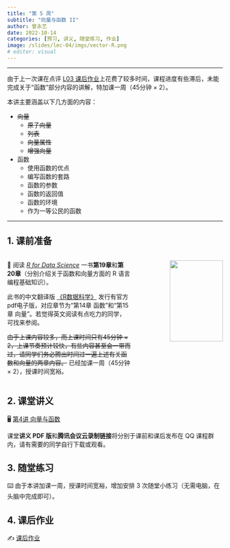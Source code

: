 ```yaml
---
title: "第 5 周"
subtitle: "向量与函数 II"
author: 曾永艺
date: 2022-10-14
categories: [预习, 讲义, 随堂练习, 作业]
image: /slides/lec-04/imgs/vector-R.png
# editor: visual
---
```


<hr>

由于上一次课在点评 [L03 课后作业](../hw/hw-03.html)上花费了较多时间，课程进度有些滞后，未能完成关于“函数”部分内容的讲解，特加课一周（45分钟 × 2）。

本讲主要涵盖以下几方面的内容：

* ~~向量~~
  - ~~原子向量~~
  - ~~列表~~
  - ~~向量属性~~
  - ~~增强向量~~

* 函数
  - 使用函数的优点
  - 编写函数的套路
  - 函数的参数
  - 函数的返回值
  - 函数的环境
  - 作为一等公民的函数

<hr>

## 1. 课前准备

:::::{.columns}

::::{.column width="60%"}

📖 阅读 [*R for Data Science*](https://r4ds.had.co.nz/) 一书**第19章**和**第20章**（分别介绍关于函数和向量方面的 R 语言编程基础知识）。

:::{.callout-tip appearance="simple"}
此书的中文翻译版 [《R数据科学》](https://www.ituring.com.cn/book/2113) 发行有官方pdf电子版，对应章节为“第14章 函数”和“第15章 向量”。若觉得英文阅读有点吃力的同学，可找来参阅。
:::

:::{.callout-warning appearance="simple"}
~~由于上课内容较多，而上课时间只有45分钟 × 2，上课节奏预计较快，有些内容甚至会一带而过，请同学们务必腾出时间过一遍上述有关函数和向量的两章内容。~~ 已经加课一周（45分钟 × 2），授课时间宽裕。
:::

::::

::::{.column width="40%"}
:::{style="text-align:right"}
<img src="https://d33wubrfki0l68.cloudfront.net/b88ef926a004b0fce72b2526b0b5c4413666a4cb/24a30/cover.png" class="cover" width="80%"/>
:::
::::

:::::

## 2. 课堂讲义

🖥️ [第4讲 向量与函数](/slides/lec-04/L04_Vectors_Functions.html)

:::{.callout-note appearance="simple"}
课堂**讲义 PDF 版**和**腾讯会议云录制链接**将分别于课前和课后发布在 QQ 课程群内，请有需要的同学自行下载或观看。
:::

## 3. 随堂练习

⌨️ 由于本讲加课一周，授课时间宽裕，增加安排 3 次随堂小练习（无需电脑，在头脑中完成即可）。

## 4. 课后作业

✍️ [课后作业](/hw/hw-05.qmd)

<br>

<!-- ::: {style="font-size:0.875em; text-align:right"} -->
<!-- 回到 [课程安排](../schedule.qmd) ⏎ -->
<!-- ::: -->
